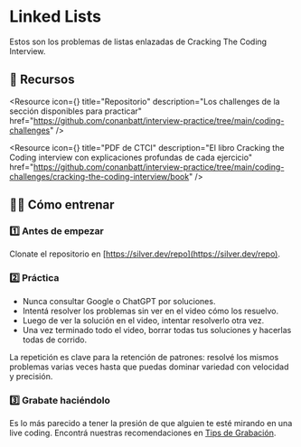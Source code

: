
# Linked Lists

Estos son los problemas de listas enlazadas de Cracking The Coding Interview.

<IREmbed src="https://www.youtube.com/embed/gBTfscZ4XQc?si=Ez2BS1jK5SUf9rJq"/>

## 🔗 Recursos

<Resource
icon={<LinkIcon className="color-4"/>}
title="Repositorio"
description="Los challenges de la sección disponibles para practicar"
href="https://github.com/conanbatt/interview-practice/tree/main/coding-challenges"
/>

<Resource
icon={<FilesIcon className="color-2"/>}
title="PDF de CTCI"
description="El libro Cracking the Coding interview con explicaciones profundas de cada ejercicio"
href="https://github.com/conanbatt/interview-practice/tree/main/coding-challenges/cracking-the-coding-interview/book"
/>

## 🏋🏻 Cómo entrenar

### 1️⃣ Antes de empezar

Clonate el repositorio en [https://silver.dev/repo](https://silver.dev/repo).

### 2️⃣ Práctica

- Nunca consultar Google o ChatGPT por soluciones.
- Intentá resolver los problemas sin ver en el video cómo los resuelvo.
- Luego de ver la solución en el video, intentar resolverlo otra vez.
- Una vez terminado todo el video, borrar todas tus soluciones y hacerlas todas de corrido.

La repetición es clave para la retención de patrones: resolvé los mismos problemas varias veces hasta que puedas dominar variedad con velocidad y precisión.

### 3️⃣ Grabate haciéndolo

Es lo más parecido a tener la presión de que alguien te esté mirando en una live coding. Encontrá nuestras recomendaciones en [Tips de Grabación](https://docs.silver.dev/interview-ready/technical-fundamentals/ctci/tips-de-grabacion).
